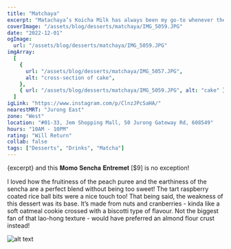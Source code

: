 ```yaml
---
title: "Matchaya"
excerpt: "Matachaya’s Koicha Milk has always been my go-to whenever the matcha craving hits. Every once in awhile I see a fun dessert idea pop up on their shelves"
coverImage: "/assets/blog/desserts/matchaya/IMG_5059.JPG"
date: "2022-12-01"
ogImage:
  url: "/assets/blog/desserts/matchaya/IMG_5059.JPG"
imgArray:
  [
    {
      url: "/assets/blog/desserts/matchaya/IMG_5057.JPG",
      alt: "cross-section of cake",
    },
    { url: "/assets/blog/desserts/matchaya/IMG_5059.JPG", alt: "cake" },
  ]
igLink: "https://www.instagram.com/p/ClnzJPcSaHA/"
nearestMRT: "Jurong East"
zone: "West"
location: "#01-33, Jem Shopping Mall, 50 Jurong Gateway Rd, 608549"
hours: "10AM - 10PM"
rating: "Will Return"
collab: false
tags: ["Desserts", "Drinks", "Matcha"]
---
```


{excerpt} and this 𝐌𝐨𝐦𝐨 𝐒𝐞𝐧𝐜𝐡𝐚 𝐄𝐧𝐭𝐫𝐞𝐦𝐞𝐭 [$9] is no exception!

I loved how the fruitiness of the peach puree and the earthiness of the sencha are a perfect blend without being too sweet! The tart raspberry coated rice ball bits were a nice touch too! That being said, the weakness of this dessert was its base. It’s made from nuts and cranberries - kinda like a soft oatmeal cookie crossed with a biscotti type of flavour. Not the biggest fan of that lao-hong texture - would have preferred an almond flour crust instead!

![alt text](/assets/blog/desserts/matchaya/IMG_5057.JPG)
